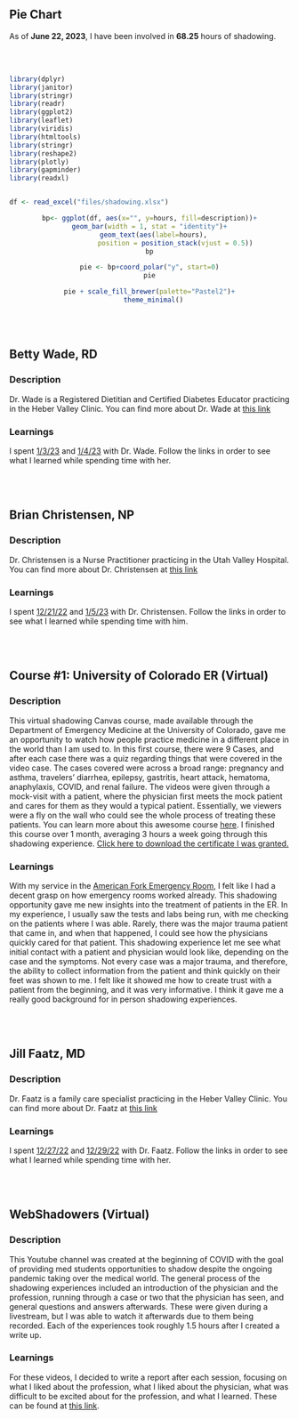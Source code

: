 ## Pie Chart
As of **June 22, 2023**, I have been involved in **68.25** hours of shadowing. 


<br> <br>


```r
library(dplyr)
library(janitor)
library(stringr)
library(readr)
library(ggplot2)
library(leaflet)
library(viridis)
library(htmltools)
library(stringr)
library(reshape2)
library(plotly)
library(gapminder)
library(readxl)


df <- read_excel("files/shadowing.xlsx")
```
<center>

```r
bp<- ggplot(df, aes(x="", y=hours, fill=description))+
geom_bar(width = 1, stat = "identity")+
  geom_text(aes(label=hours),
             position = position_stack(vjust = 0.5))
bp

pie <- bp+coord_polar("y", start=0)
pie
```

```r
pie + scale_fill_brewer(palette="Pastel2")+
  theme_minimal()
```

</center>

<br> <br>

## Betty Wade, RD

### Description
Dr. Wade is a Registered Dietitian and Certified Diabetes Educator practicing in the Heber Valley Clinic. You can find more about Dr. Wade at [this link](https://intermountainhealthcare.org/blogs/authors/betty-wade-rd-cde/)

### Learnings
I spent [1/3/23](https://docs.google.com/document/d/1x-CrwNl6HCbE2yd857ot8W9OgynrYNgsKmcFs80ryE8/edit?usp=sharing) and [1/4/23](https://docs.google.com/document/d/1Oigj8poLgUFaI9Z1BQEBJxOk0PaPKnXVPuSkfC1CWa8/edit?usp=sharing) with Dr. Wade. Follow the links in order to see what I learned while spending time with her. 

<br> <br>

## Brian Christensen, NP

### Description
Dr. Christensen is a Nurse Practitioner practicing in the Utah Valley Hospital. You can find more about Dr. Christensen at [this link](https://intermountainhealthcare.org/find-a-doctor/c/christensen-brian-l/)

### Learnings
I spent [12/21/22](https://docs.google.com/document/d/1t4_vxPUhecswoWg5G9_3w0ZrbWtoUEFiTq4CyuGZ0Hc/edit?usp=sharing) and [1/5/23](https://docs.google.com/document/d/1J6B16h0VxqfFK7NxCJK03RkkB1gcagplcqSown9i47w/edit?usp=sharing) with Dr. Christensen. Follow the links in order to see what I learned while spending time with him. 

<br> <br>

## Course #1: University of Colorado ER (Virtual)

### Description
This virtual shadowing Canvas course, made available through the Department of Emergency Medicine at the University of Colorado, gave me an opportunity to watch how people practice medicine in a different place in the world than I am used to. In this first course, there were 9 Cases, and after each case there was a quiz regarding things that were covered in the video case. The cases covered were across a broad range: pregnancy and asthma, travelers' diarrhea, epilepsy, gastritis, heart attack, hematoma, anaphylaxis, COVID, and renal failure. The videos were given through a mock-visit with a patient, where the physician first meets the mock patient and cares for them as they would a typical patient. Essentially, we viewers were a fly on the wall who could see the whole process of treating these patients. You can learn more about this awesome course [here](https://www.coloradowm.org/virtual-shadowing/). I finished this course over 1 month, averaging 3 hours a week going through this shadowing experience. 
<a href="files/PBischoff" download>Click here to download the certificate I was granted.</a> 

### Learnings
With my service in the [American Fork Emergency Room](https://pbischoff3.github.io/Hours/service/#IHC_Emergency_Room), I felt like I had a decent grasp on how emergency rooms worked already. This shadowing opportunity gave me new insights into the treatment of patients in the ER. In my experience, I usually saw the tests and labs being run, with me checking on the patients where I was able. Rarely, there was the major trauma patient that came in, and when that happened, I could see how the physicians quickly cared for that patient. This shadowing experience let me see what initial contact with a patient and physician would look like, depending on the case and the symptoms. Not every case was a major trauma, and therefore, the ability to collect information from the patient and think quickly on their feet was shown to me. I felt like it showed me how to create trust with a patient from the beginning, and it was very informative. I think it gave me a really good background for in person shadowing experiences.

<br> <br>

## Jill Faatz, MD

### Description
Dr. Faatz is a family care specialist practicing in the Heber Valley Clinic. You can find more about Dr. Faatz at [this link](https://intermountainhealthcare.org/find-a-doctor/Jill-B-Faatz-MD-1417981002)

### Learnings
I spent [12/27/22](https://docs.google.com/document/d/11SGUUwgkkfOZHv6kzWaILtemPs6n20HG39PQ9kBkytk/edit?usp=sharing) and [12/29/22](https://docs.google.com/document/d/1a8brs9NNwUqrOdmC26_bKOF1O2sAayoAfa1xSjEJ-FI/edit?usp=sharing) with Dr. Faatz. Follow the links in order to see what I learned while spending time with her. 

<br> <br>

## WebShadowers (Virtual)

### Description
This Youtube channel was created at the beginning of COVID with the goal of providing med students opportunities to shadow despite the ongoing pandemic taking over the medical world. The general process of the shadowing experiences included an introduction of the physician and the profession, running through a case or two that the physician has seen, and general questions and answers afterwards. These were given during a livestream, but I was able to watch it afterwards due to them being recorded. Each of the experiences took roughly 1.5 hours after I created a write up.

### Learnings
For these videos, I decided to write a report after each session, focusing on what I liked about the profession, what I liked about the physician, what was difficult to be excited about for the profession, and what I learned. These can be found at [this link](https://drive.google.com/drive/folders/15LCsdHaBxQyotqB11QI6l3bE0M_jXRpK?usp=sharing).